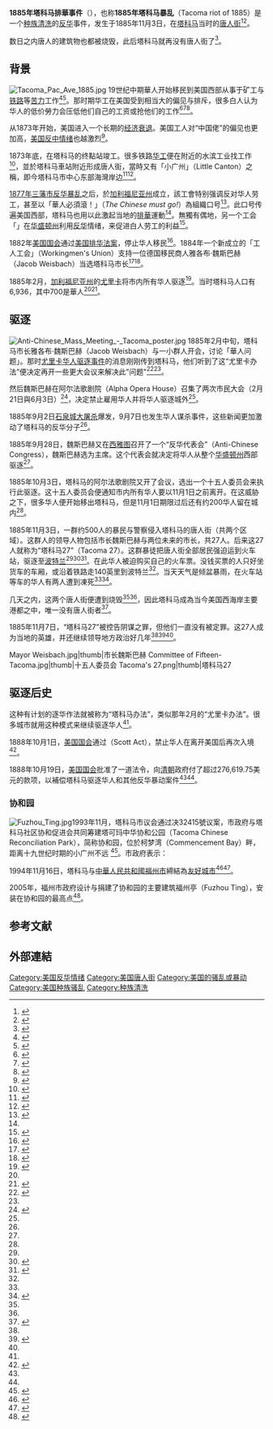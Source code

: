 {{翻譯腔|time=2021-03-27T11:02:46+00:00}}
{{Infobox civilian attack
|title=1885年华人被逐出塔科马
|image=The Chinese Must Go - Mayor Weisbach poster.jpg
|caption=中国人必滚！海报
|location=[[塔科马_(华盛顿州)|塔科马]]
|date=1877|11|03
|type=[[美国反中情绪|美国反中情绪]]、[[种族清洗|种族清洗]]
|victims=塔科马华人
|perpetrators=塔科马政府与市民
|motive=[[反华|反华]]、[[种族歧视|种族歧视]]
}}

'''1885年塔科马排華事件'''（{{lang-en|1885 Chinese expulsion from Tacoma}}），也称'''1885年塔科马暴乱'''（Tacoma riot of 1885）是一个[[种族清洗|种族清洗]]的[[反华|反华]]事件，发生于1885年11月3日，在[[塔科马_(华盛顿州)|塔科马]]当时的[[唐人街|唐人街]]<ref name="Pfaelzer">{{Cite book|chapter=|url=https://www.worldcat.org/oclc/214322891|publisher=University of California Press|date=2008|location=Berkeley|isbn=978-0-520-25694-1|oclc=214322891|first=Jean|last=Pfaelzer|title=Driven out : the forgotten war against Chinese Americans}}</ref><ref name=Jean>{{cite book|last1=菲尔泽|first1=琼|date=2016-08-01|title=驱逐(被遗忘的美国排华战争)|url=http://www.zxhsd.com/kgsm/ts/2016/10/10/3654114.shtml|pages=431|publisher=花城|isbn=9787536080508}}</ref>。

数日之内唐人的建筑物也都被烧毁，此后塔科马就再没有唐人街了<ref>{{cite book|url=https://books.google.com/books?id=SQPRCA9S9WAC|title=Asian American Chronology: Chronologies of the American Mosaic|last1=Zhao|first1=Xiaojian|year=2009|pages=147|isbn=9780313348754|publisher=Greenwood Press|access-date=2021-03-25|archive-date=2016-04-05|archive-url=https://web.archive.org/web/20160405084809/https://books.google.com/books?id=SQPRCA9S9WAC|dead-url=no}}</ref>。

==背景==
[[File:Tacoma_Pac_Ave_1885.jpg|thumb]]
19世纪中期華人开始移民到美国西部从事于矿工与[[第一条横贯大陆铁路|铁路]]等[[苦力|苦力]]工作<ref>{{cite news|last=Sayej|first=Nadja|url=https://www.theguardian.com/artanddesign/2019/jul/18/forgotten-by-society-how-chinese-migrants-built-the-transcontinental-railroad|title='Forgotten by society' – how Chinese migrants built the transcontinental railroad|date=2019-07-18|newspaper=The Guardian|accessdate=2021-03-25|archive-date=2021-05-11|archive-url=https://web.archive.org/web/20210511161207/https://www.theguardian.com/artanddesign/2019/jul/18/forgotten-by-society-how-chinese-migrants-built-the-transcontinental-railroad|dead-url=no}}</ref><ref>{{cite web|url=https://www.history.com/news/transcontinental-railroad-chinese-immigrants|title=Building the Transcontinental Railroad: How 20,000 Chinese Immigrants Made It Happen|last1=Kennedy|first1=Lesley|date=2019-05-10|publisher=A&E Television Networks, LLC.|access-date=2021-03-25|archive-date=2021-05-26|archive-url=https://web.archive.org/web/20210526135325/https://www.history.com/news/transcontinental-railroad-chinese-immigrants|dead-url=no}}</ref>。那时期华工在美国受到相当大的偏见与排斥，很多白人认为华人的低价勞力会压低他们自己的工资或抢他们的工作<ref name="Morgan">{{cite book|url=https://www.jstor.org/stable/j.ctvcwn271|title=Puget's Sound: A Narrative of Early Tacoma and the Southern Sound
|last=Morgan|first=Murray|publisher=University of Washington Press|year=1981|isbn=0295958421}}</ref><ref name="Lang">{{cite book|last1=Morgan|first1=Murray|last2=Lang|first2=William L.|date=2003|title=Puget's Sound: A Narrative of Early Tacoma and the Southern Sound|url=https://books.google.com/books?id=ufZMHQAACAAJ|publisher=University of Washington Press|isbn=0295983035|access-date=2021-03-25|archive-date=2014-01-11|archive-url=https://web.archive.org/web/20140111141257/http://books.google.com/books?id=ufZMHQAACAAJ|dead-url=no}}</ref><ref name=Cross>{{cite book|url=https://archive.org/details/historyoflabormo00cros|first=Ira|last=Cross|chapter=VII: 'The Chinese Must Go'|date=1935|title=A History of the Labor Movement in California|publisher=University of California Press
|location=Berkeley, California|pages=88–129|chapter-url=https://archive.org/details/historyoflabormo00cros/page/88/mode/2up
}}</ref>{{rp|88}}。

从1873年开始，美国进入一个长期的[[w:Long_Depression|经济衰退]]。美国工人对“中国佬”的偏见也更加高，[[美国反中情绪|美国反中情绪]]也越激烈<ref name="Boomtown-1">{{Cite web|title=Boomtown, 1870s: Decade of Bonanza, Bust and Unbridled Racism|url=https://www.kqed.org/news/10413670/draft-boomtown-history-2a|accessdate=2021-03-26|author=Dan Brekke|date=2015-02-11|work=KQED|language=|archive-date=2021-05-02|archive-url=https://web.archive.org/web/20210502174528/https://www.kqed.org/news/10413670/draft-boomtown-history-2a|dead-url=no}}</ref>。

1873年底，{{Le|北太平洋铁路|Northern Pacific Railway}}在塔科马的终點站竣工。很多铁路[[华工|华工]]便在附近的水滨工业找工作<ref name="Hildebrand">{{Cite book|chapter=|url=https://www.worldcat.org/oclc/3759768|publisher=Washington State American Revolution Bicentennial Commission|date=1977|location=Tacoma|isbn=0-917048-05-9|oclc=3759768|last=Hildebrand|first=Lorraine|title=Straw hats, sandals, and steel : the Chinese in Washington State}}</ref>，並於塔科马車站附近形成唐人街，當時又有「小广州」（Little Canton）之稱，即今塔科马市中心东部海灣岸边<ref name="community">{{Cite web|title=Little Canton|url=https://www.tacomamethod.com/chinese-community|accessdate=2021-03-26|work=The Tacoma Method|language=|archive-date=2021-05-21|archive-url=https://web.archive.org/web/20210521043217/https://www.tacomamethod.com/chinese-community|dead-url=no}}</ref><ref>{{Cite book|chapter=|url=https://www.worldcat.org/title/golden-tassels-a-history-of-the-chinese-in-washington-1857-1977/oclc/3240796|publisher=Chin|date=1977|location=Seattle|oclc=3240796|language=|first=Art|last=Chin|title=Golden tassels: a history of the Chinese in Washington, 1857-1977}}</ref>。

[[1877年三藩市反华暴乱|1877年三藩市反华暴乱]]之后，{{Le|加州工人工会|Workingmen's Party of California}}於[[加利福尼亚州|加利福尼亚州]]成立，該工會特别强调反对华人劳工，甚至以「華人必須滾！」（''The Chinese must go!''）為組織口号<ref>{{cite book|author1=Huping Ling|author2=Allan W. Austin|title=Asian American History and Culture: An Encyclopedia: An Encyclopedia
|url=https://books.google.com/books?id=OvBnBwAAQBAJ&pg=PT1346|date=2015-03-17|publisher=Taylor & Francis|isbn=978-1-317-47644-3}}</ref>。此口号传遍美国西部，塔科马也用以此激起当地的[[反华|排華]]運動<ref name="Hildebrand"/>。無獨有偶地，另一个工会「{{Le|勞動騎士團|Knights of Labor}}」在[[华盛顿州|华盛顿州]]利用[[反华|反华]]情绪，来促进白人劳工的利益<ref>{{cite book|url=https://books.google.com/books?id=JImlIbueaXcC|title=The Pacific Northwest|last=Schwantes|first=Carlos|publisher=University of Nebraska Press|date=Jan 1, 1996|isbn=9780803292284|pages=335–336|access-date=2021-03-25|archive-date=2016-10-22|archive-url=https://web.archive.org/web/20161022092211/https://books.google.com/books?id=JImlIbueaXcC|dead-url=no}}</ref>。

1882年[[美国国会|美国国会]]通过[[美国排华法案|美国排华法案]]，停止华人移民<ref>{{cite web|url=https://www.ourdocuments.gov/doc.php?doc=47|title=An act to execute certain treaty stipulations relating to the Chinese|date=May 6, 1882|publisher=General Records of the United States Government|website=National Archive|access-date=2021-03-25|archive-date=2021-05-16|archive-url=https://web.archive.org/web/20210516142944/https://www.ourdocuments.gov/doc.php?doc=47|dead-url=no}}</ref>。1884年一个新成立的「工人工会」（Workingmen's Union）支持一位德国移民商人雅各布·魏斯巴赫（Jacob Weisbach）当选塔科马市长<ref>{{Cite journal|title=The Anti-Chinese Outbreak in Tacoma, 1885|url=https://online.ucpress.edu/phr/article/23/3/271/73950/The-AntiChinese-Outbreak-in-Tacoma-1885|last=Karlin|first=Jules Alexander|date=1954-08-01|journal=Pacific Historical Review|issue=3|doi=10.2307/3635568|volume=23|pages=271–283|language=|issn=0030-8684}}</ref><ref>{{Cite journal|title=The Anti-Chinese Outbreak in Tacoma, 1885|url=https://www.jstor.org/stable/3635568|last=Karlin|first=Jules Alexander|date=1954|journal=Pacific Historical Review|issue=3|doi=10.2307/3635568|volume=23|pages=271–283|issn=0030-8684|access-date=2021-03-26|archive-date=2021-01-14|archive-url=https://web.archive.org/web/20210114194340/https://www.jstor.org/stable/3635568|dead-url=no}}</ref>。

1885年2月，[[加利福尼亚州|加利福尼亚州]]的[[1885年华人被逐出尤里卡|尤里卡]]将市内所有华人驱逐<ref>{{Cite journal|title=Chinese Expulsion from Humboldt County|url=https://online.ucpress.edu/phr/article/30/4/329/72526/Chinese-Expulsion-from-Humboldt-County|last=Carranco|first=Lynwood|date=1961-11-01|journal=Pacific Historical Review|issue=4|doi=10.2307/3636420|volume=30|pages=329–340|language=|issn=0030-8684}}</ref>。当时塔科马人口有6,936，其中700是華人<ref name="community" /><ref name="Wilcox">{{cite book|last=Wilcox|first=W.P.|chapter=Anti-Chinese Riots in Washington|editor-last=Daniels|editor-first=Roger|title=Anti-Chinese Violence in North America|url=https://books.google.com/books?id=BX0aAQAAIAAJ
|publisher=Arno Press|date=1978|pages=204-212|isbn=0405112637}}</ref>。

==驱逐==
[[File:Anti-Chinese_Mass_Meeting_-_Tacoma_poster.jpg|thumb]]
1885年2月中旬，塔科马市长雅各布·魏斯巴赫（Jacob Weisbach）与一小群人开会，讨论「華人问题」。那时[[1885年华人被逐出尤里卡|尤里卡华人驱逐事件]]的消息刚刚传到塔科马，他们听到了这“尤里卡办法”便决定再开一些更大会议来解决此"问题"<ref name="Hunt">{{cite book|last1=Hunt|first1=Herbert|date=1916|title=Tacoma: Its History and Its Builders; a Half Century of Activity|url=https://books.google.com/books?id=MIEUAAAAYAAJ|publisher=S.J. Clarke Publishing Company|isbn=0972684395|access-date=2021-03-25|archive-date=2016-06-10|archive-url=https://web.archive.org/web/20160610072436/https://books.google.com/books?id=MiEuAAAAYAAJ|dead-url=no}}</ref>{{rp|359}}<ref name="Morgan"/>{{rp|222}}。

然后魏斯巴赫在阿尔法歌剧院（Alpha Opera House）召集了两次市民大会（2月21日與6月3日）<ref>{{cite web|url=https://www.washingtonhistory.org/research/collection-item/?irn=87901|title=Great Anti-Chinese Mass Meeting|date=1885|publisher=Washington State Historical Society|access-date=2021-03-25|archive-date=2021-01-20|archive-url=https://web.archive.org/web/20210120204452/https://www.washingtonhistory.org/research/collection-item/?irn=87901|dead-url=no}}</ref>，决定禁止雇用华人并将华人驱逐城外<ref name="Morgan"/>{{rp|223}}。

1885年9月2日[[石泉城大屠杀|石泉城大屠杀]]爆发，9月7日{{le|史夸克谷|Attack on Squak Valley Chinese laborers, 1885}}也发生华人谋杀事件，这些新闻更加激动了塔科马的反华分子<ref name="Hunt"/>{{rp|365}}。

1885年9月28日，魏斯巴赫又在[[西雅图|西雅图]]召开了一个“反华代表会”（Anti-Chinese Congress），魏斯巴赫选为主席。这个代表会就决定将华人从整个[[华盛顿州|华盛顿州]]西部驱逐<ref name="Hunt"/>{{rp|366}}。

1885年10月3日，塔科马的阿尔法歌剧院又开了会议，选出一个十五人委员会来执行此驱逐。这十五人委员会便通知市内所有华人要以11月1日之前离开。在这威胁之下，很多华人便开始移出塔科马，但是11月1日期限过后还有约200华人留在城内<ref name="Wilcox"/>{{rp|206}}。

1885年11月3日，一群约500人的暴民与警察侵入塔科马的唐人街（共两个区域）。这群人的领导人物包括市长魏斯巴赫与两位未来的市长，共27人。后来这27人就称为“塔科马27”（Tacoma 27）。这群暴徒把唐人街全部居民强迫运到火车站，驱逐至[[波特兰_(俄勒冈州)|波特兰]]<ref name="Pfaelzer"/>{{rp|219}}<ref name="Chang">{{cite book|url=https://books.google.com/books?id=1a7gXiXnKF0C|title=The Chinese in America: A Narrative History|last1=Chang|first1=Iris|date=Mar 30, 2004|isbn=9781101126875|pages=512|publisher=Penguin}}</ref><ref name="CSPN">{{cite web|url=https://www.washington.edu/uwired/outreach/cspn/Website/Classroom%20Materials/Pacific%20Northwest%20History/Lessons/Lesson%2015/15.html|title=Chinese and the Anti-Chinese Movement in the Late 19th-Century Northwest|publisher=University of Washington|website=Center for the Study of the Pacific Northwest|access-date=2021-03-25|archive-date=2021-04-16|archive-url=https://web.archive.org/web/20210416173040/https://www.washington.edu/uwired/outreach/cspn/Website/Classroom%20Materials/Pacific%20Northwest%20History/Lessons/Lesson%2015/15.html|dead-url=no}}</ref>。在此华人被迫购买自己的火车票。没钱买票的人只好坐货车的车厢，或沿着铁路走140英里到波特兰<ref name="Pfaelzer"/>{{rp|219}}。当天天气是倾盆暴雨，在火车站等车的华人有两人遭到凍死<ref name="Chang"/><ref name="Sailor">{{cite news|last=Sailor|first=Craig|url=https://www.thenewstribune.com/news/local/article236845128.html|title=Forgotten Tacoma diary reveals shameful past.|date=2019-11-04|newspaper=Tacoma News Tribune|accessdate=2021-03-25|archive-date=2019-12-15|archive-url=https://web.archive.org/web/20191215050255/https://www.thenewstribune.com/news/local/article236845128.html|dead-url=no}}</ref>。

几天之内，这两个唐人街便遭到烧毁<ref name="Pfaelzer"/>{{rp|222}}<ref name="Hildebrand"/>{{rp|57}}，因此塔科马成為当今美国西海岸主要港都之中，唯一没有唐人街者<ref>{{cite news|last=Hanchard|first=Jenna|url=https://www.king5.com/article/news/local/tacoma-remembers-chinese-expulsion-more-than-100-years-later/281-394740727|title=Tacoma remembers Chinese expulsion more than 100 years later|date=2017-01-30|newspaper=KING-TV}}</ref>。

1885年11月7日，“塔科马27”被控告阴谋之罪，但他们一直没有被定罪。这27人成为当地的英雄，并还继续领导地方政治好几年<ref name="Sailor"/><ref name="expulsion">{{cite web|url=https://www.tacomamethod.com/expulsion|title=Expulsion - The Tacoma Method|last1=Gomez|first1=Andrew|date=2017|publisher=University of Puget Sound|access-date=2021-03-25|archive-date=2021-05-21|archive-url=https://web.archive.org/web/20210521041716/https://www.tacomamethod.com/expulsion|dead-url=no}}</ref><ref name="Hunt"/>{{rp|383}}。
<gallery mode=packed heights=250px>
Mayor Weisbach.jpg|thumb|市长魏斯巴赫
Committee of Fifteen-Tacoma.jpg|thumb|十五人委员会
Tacoma's 27.png|thumb|塔科马27
</gallery>

==驱逐后史==
这种有计划的逐华作法就被称为“塔科马办法”，类似那年2月的“尤里卡办法”。很多城市就用这种模式来继续驱逐华人<ref name=Pfaelzer/>{{rp|121}}。

1888年10月1日，[[美国国会|美国国会]]通过{{tsl|en|Scott Act (1888)|斯科特法案}}（Scott Act），禁止华人在离开美国后再次入境<ref>{{cite web|url=http://ahistoricalrecord.com/manuscript/the-first-decade-of-the-chinese-exclusion-act|title=美华史记 排华法案的第一个十年|author=欣欣然|date=2020-09-20|publisher=美华联盟}}</ref>。

1888年10月19日，[[美国国会|美国国会]]批准了一道法令，向[[清朝|清朝]]政府付了超过276,619.75美元的款项，以補偿塔科马驱逐华人和其他反华暴动案件<ref name="Hunt"/>{{rp|383}}<ref name="Pfaelzer"/>{{rp|229}}。

===协和园===
[[File:Fuzhou_Ting.jpg|thumb]]1993年11月，塔科马市议会通过决32415號议案，市政府与塔科马社区协和促进会共同筹建塔可玛中华协和公园（Tacoma Chinese Reconciliation Park），简称协和园，位於柯梦湾（Commencement Bay）畔，距离十九世纪时期的小广州不远 <ref>{{cite web|title=Tacoma Chinese Reconciliation Park|url=https://www.tacomachinesepark.org/|publisher=塔科马社区协和促进会|access-date=2021-03-25|archive-date=2021-06-01|archive-url=https://web.archive.org/web/20210601023500/https://www.tacomachinesepark.org/|dead-url=no}}</ref>。市政府表示：

{{Blockquote
|text=对於暴力排华事件，深表遗憾歉疚，予以谴责，并承诺建造协和园，以资纪念。
}}

1994年11月16日，塔科马与[[中华人民共和国|中華人民共和國]][[福州市|福州市]]締結為[[友好城市|友好城市]]<ref>{{cite web|url=https://www.cityoftacoma.org/cms/One.aspx?portalId=169&pageId=7265|title=Fuzhou, China Tacoma’s Sister City since 1994|publisher=City of Tacoma|access-date=2021-03-25|archive-date=2021-03-03|archive-url=https://web.archive.org/web/20210303004313/https://www.cityoftacoma.org/cms/One.aspx?portalId=169&pageId=7265|dead-url=no}}</ref><ref>{{cite web|url=http://fzwb.fuzhou.gov.cn/zz/ycgz/yhcs/201906/t20190610_2912411.htm
|title=美国塔科马市|date=2019-06-10|publisher=福州市人民政府外事办公室|website=福州市人民对外友好协会}}</ref>。

2005年，福州市政府设计与捐建了协和园的主要建筑福州亭（Fuzhou Ting），安装在协和园的最高点<ref>{{cite web|url=https://www.voachinese.com/a/article-20101103-walk-for-reconciliation-106644373/772073.html|title=美国塔科马市走出排华黑暗史页|date=2010-11-03|publisher=美国之音}}</ref>。
{{clear}}

==参考文献==
{{Reflist|30em}}

==外部連結==
{{华人}}
{{反华情绪}}
[[Category:美国反华情绪|Category:美国反华情绪]]
[[Category:美国唐人街|Category:美国唐人街]]
[[Category:美国的骚乱或暴动|Category:美国的骚乱或暴动]]
[[Category:美国种族骚乱|Category:美国种族骚乱]]
[[Category:种族清洗|Category:种族清洗]]